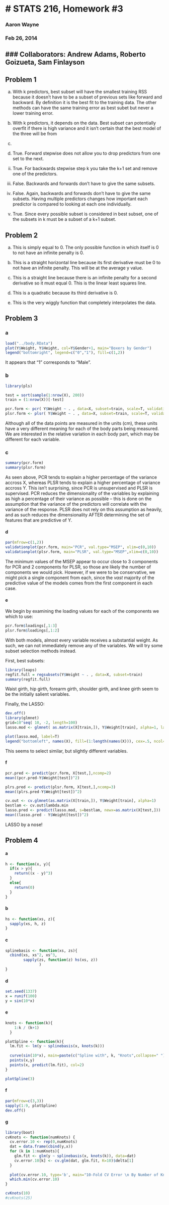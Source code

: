 # STATS 216, Homework #3
========================================================
### Aaron Wayne
### Feb 26, 2014
### Collaborators: Andrew Adams, Roberto Goizueta, Sam Finlayson
--------------------------------------------------------

## Problem 1

a) With k predictors, best subset will have the smallest training RSS because it doesn't have to be a subset of previous sets like forward and backward. By definition it is the best fit to the training data. The other methods can have the same training error as best subet but never a lower training error.

b) With k predictors, it depends on the data. Best subset can potentially overfit if there is high variance and it isn't certain that the best model of the three will be from 

c)

i) True. Forward stepwise does not allow you to drop predictors from one set to the next.

ii) True. For backwards stepwise step k you take the k+1 set and remove one of the predictors.

iii) False. Backwards and forwards don't have to give the same subsets.

iv) False. Again, backwards and forwards don't have to give the same subsets. Having multiple predictors changes how important each predictor is compared to looking at each one individually.

v) True. Since every possible subset is considered in best subset, one of the subsets in k must be a subset of a k+1 subset.


## Problem 2

a) This is simply equal to 0. The only possible function in which itself is 0 to not have an infinite penalty is 0.

b) This is a straight horizontal line because its first derivative must be 0 to not have an infinite penalty. This will be at the average y value.

c) This is a straight line because there is an infinite penalty for a second derivative so it must equal 0. This is the linear least squares line.

d) This is a quadratic because its third derivative is 0.

e) This is the very wiggly function that completely interpolates the data.

## Problem 3

### a
```r
load("../body.RData")
plot(Y$Weight, Y$Height, col=Y$Gender+1, main="Boxers by Gender")
legend("bottomright", legend=c("0","1"), fill=c(1,2))
```

It appears that "1" corresponds to "Male".

### b

```r
library(pls)

test = sort(sample(1:nrow(X), 200))
train = (1:nrow(X))[-test]

pcr.form <- pcr( Y$Weight ~ . , data=X, subset=train, scale=T, validation='CV')
plsr.form <- plsr( Y$Weight ~ . , data=X, subset=train, scale=T, validation='CV')
```

Although all of the data points are measured in the units (cm), these units have a very different meaning for each of the body parts being measured.  We are interested in the relative variation in each body part, which may be different for each variable.


### c

```r
summary(pcr.form)
summary(plsr.form)
```

As seen above, PCR tends to explain a higher percentage of the variance accross X, whereas PLSR tends to explain a higher percentage of variance accross Y.  This isn't surprising, since PCR is unsupervised and PLSR is supervised.  PCR reduces the dimensionality of the variables by explaining as high a percentage of their variance as possible -- this is done on the assumption that the variance of the predictors will correlate with the variance of the response.  PLSR does not rely on this assumption as heavily, and as such reduces the dimensionality AFTER determining the set of features that are predictive of Y.

#### d

```r
par(mfrow=c(1,2))
validationplot(pcr.form, main="PCR", val.type="MSEP", xlim=c(0,10))
validationplot(plsr.form, main="PLSR", val.type="MSEP",xlim=c(0,10))
```

The minimum values of the MSEP appear to occur close to 3 components for PCR and 2 components for PLSR, so those are likely the number of components we would pick.  However, if we were to be conservative, we might pick a single component from each, since the *vast* majority of the predictive value of the models comes from the first component in each case.

#### e

We begin by examining the loading values for each of the components we which to use:

```r
pcr.form$loadings[,1:3]
plsr.form$loadings[,1:2]
```

With both models, almost every variable receives a substantial weight.  As such, we can not immediately remove any of the variables.  We will try some subset selection methods instead.

First, best subsets:

```r
library(leaps)
regfit.full = regsubsets(Y$Weight ~ . , data=X, subset=train)
summary(regfit.full)
```

Waist girth, hip girth, forearm girth, shoulder girth, and knee girth seem to be the initially salient variables.

Finally, the LASSO:

```r
dev.off()
library(glmnet)
grid=10^seq( 10, -2, length=100)
lasso.mod <- glmnet( as.matrix(X[train,]), Y$Weight[train], alpha=1, lambda=grid)

plot(lasso.mod, label=T)
legend("bottomleft", names(X), fill=(1:length(names(X))), cex=.5, ncol=3)

```

This seems to select similar, but slightly different variables.

#### f

``` r
pcr.pred <- predict(pcr.form, X[test,],ncomp=2)
mean((pcr.pred-Y$Weight[test])^2)

plrs.pred <- predict(plsr.form, X[test,],ncomp=3)
mean((plrs.pred-Y$Weight[test])^2)

cv.out <- cv.glmnet(as.matrix(X[train,]), Y$Weight[train], alpha=1)
bestlam <- cv.out$lambda.min
lasso.pred <- predict(lasso.mod, s=bestlam, newx=as.matrix(X[test,]))
mean((lasso.pred - Y$Weight[test])^2)
```

LASSO by a nose!


## Problem 4

#### a
```r
h <- function(x, y){
  if(x > y){
    return((x - y)^3)
  }
  else{
    return(0)
  }
}
```

#### b

```r
hs <- function(xs, z){
  sapply(xs, h, z)
}
```

#### c

```r
splinebasis <- function(xs, zs){
  cbind(xs, xs^2, xs^3,
        sapply(zs, function(z) hs(xs, z))
               )
}

```

#### d

```r
set.seed(1337)
x = runif(100)
y = sin(10*x)
```

#### e

```r

knots <- function(k){
    1:k / (k+1)
  }

plotSpline <- function(k){
  lm.fit <- lm(y ~ splinebasis(x, knots(k)))
  
  curve(sin(10*x), main=paste(c("Spline with", k, "Knots",collapse=" ")))
  points(x,y)
  points(x, predict(lm.fit), col=2)
}

plotSpline(3)

```

#### f

```r
par(mfrow=c(3,3))
sapply(1:9, plotSpline)
dev.off()
```

#### g

```r
library(boot)
cvKnots <- function(numKnots) {
  cv.error.10 <- rep(0,numKnots)
  dat = data.frame(cbind(y,x))
  for (k in 1:numKnots){
    glm.fit <- glm(y ~ splinebasis(x, knots(k)), data=dat)
    cv.error.10[k] <- cv.glm(dat, glm.fit, K=10)$delta[1]
  }
  
  plot(cv.error.10, type='b', main="10-Fold CV Error \n By Number of Knots", xlab="knots", ylab="Prediction MSE")
  which.min(cv.error.10)
}

cvKnots(10)
#cvKnots(25)

```



